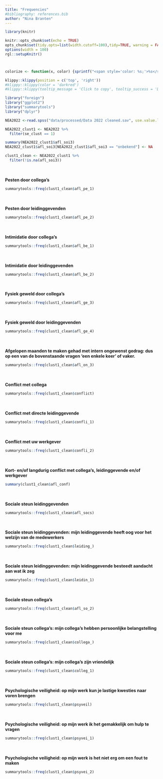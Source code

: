 ```yaml
---
title: "Frequencies"
#bibliography: references.bib
author: "Nina Branten"
---
```



```r
library(knitr)

knitr::opts_chunk$set(echo = TRUE)
opts_chunk$set(tidy.opts=list(width.cutoff=100),tidy=TRUE, warning = FALSE, message = FALSE,comment = "#>", cache=TRUE, class.source=c("test"), class.output=c("test2"))
options(width = 100)
rgl::setupKnitr()



colorize <- function(x, color) {sprintf("<span style='color: %s;'>%s</span>", color, x) }

```

```r
klippy::klippy(position = c('top', 'right'))
#klippy::klippy(color = 'darkred')
#klippy::klippy(tooltip_message = 'Click to copy', tooltip_success = 'Done')
```

```r
library("foreign")
library("ggplot2")
library("summarytools")
library("dplyr")
```

```r
NEA2022 <-read.spss("data/processed/Data 2022 cleaned.sav", use.value.labels = T, to.data.frame = T)

NEA2022_clust1 <- NEA2022 %>%
  filter(se_clust == 1)

summary(NEA2022_clust1$afl_soi3)
NEA2022_clust1$afl_soi3[NEA2022_clust1$afl_soi3 == "onbekend"] <- NA

clust1_clean <- NEA2022_clust1 %>%
  filter(!is.na(afl_soi3))
```

<br><br> **Pesten door collega's**

```r
summarytools::freq(clust1_clean$afl_pe_1)

```
<br><br> **Pesten door leidinggevenden**

```r
summarytools::freq(clust1_clean$afl_pe_2)
```
<br><br> **Intimidatie door collega's**

```r
summarytools::freq(clust1_clean$afl_be_1)
```
<br><br> **Intimidatie door leidinggevenden**

```r
summarytools::freq(clust1_clean$afl_be_2)
```

<br><br> **Fysiek geweld door collega's** 

```r
summarytools::freq(clust1_clean$afl_ge_3)
```

<br><br> **Fysiek geweld door leidinggevenden**

```r
summarytools::freq(clust1_clean$afl_ge_4)
```

<br><br> **Afgelopen maanden te maken gehad met intern ongewenst gedrag: dus op een van de bovenstaande vragen 'een enkele keer' of vaker.**

```r
summarytools::freq(clust1_clean$afl_on_3)
```
<br><br> **Conflict met collega**

```r
summarytools::freq(clust1_clean$conflict)
```
<br><br> **Conflict met directe leidinggevende**

```r
summarytools::freq(clust1_clean$confli_1)
```

<br><br> **Conflict met uw werkgever**

```r
summarytools::freq(clust1_clean$confli_2)
```
<br><br> **Kort- en/of langdurig conflict met collega's, leidinggevende en/of werkgever**

```r
summary(clust1_clean$afl_conf)
```
<br><br> **Sociale steun leidinggevenden**

```r
summarytools::freq(clust1_clean$afl_socs)
```
<br><br> **Sociale steun leidinggevenden: mijn leidinggevende heeft oog voor het welzijn van de medewerkers**

```r
summarytools::freq(clust1_clean$leiding_)
```
<br><br> **Sociale steun leidinggevenden: mijn leidinggevende besteedt aandacht aan wat ik zeg**

```r
summarytools::freq(clust1_clean$leidin_1)
```

<br><br> **Sociale steun collega's**

```r
summarytools::freq(clust1_clean$afl_so_2)
```

<br><br> **Sociale steun collega's: mijn collega's hebben persoonlijke belangstelling voor me**

```r
summarytools::freq(clust1_clean$collega_)
```

<br><br> **Sociale steun collega's: mijn collega's zijn vriendelijk**

```r
summarytools::freq(clust1_clean$colleg_1)
```

<br><br> **Psychologische veiligheid: op mijn werk kun je lastige kwesties naar voren brengen**

```r
summarytools::freq(clust1_clean$psyveil)
```

<br><br> **Psychologische veiligheid: op mijn werk ik het gemakkelijk om hulp te vragen** 

```r
summarytools::freq(clust1_clean$psyvei_1)
```

<br><br> **Psychologische veiligheid: op mijn werk is het niet erg om een fout te maken**

```r
summarytools::freq(clust1_clean$psyvei_2)
```